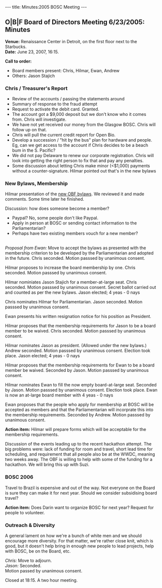 ---
title: Minutes:2005 BOSC Meeting
---

==O|B|F Board of Directors Meeting 6/23/2005: Minutes==

'''Venue:''' Renaissance Center in Detroit, on the first floor next to the Starbucks. <br/>
'''Date:''' June 23, 2007, 16:15.

'''Call to order:''' 
*  Board members present: Chris, Hilmar, Ewan, Andrew 
*  Others: Jason Stajich

===Chris / Treasurer's Report===
*  Review of the accounts / passing the statements around 
* Summary of response to the fraud attempt 
* Request to activate the debit card. Granted. 
* The account got a $9,000 deposit but we don't know who it comes from.  Chris will investigate. 
* We have not yet received our money from the Glasgow BOSC. Chris will follow up on that. 
* Chris will pull the current credit report for Open Bio. 
* Develop a succession / "hit by the bus" plan for hardware and people.  Eg, can we get access to the account if Chris decides to be a beach bum in the S. Pacific? 
* We did not pay Delaware to renew our corporate registration. Chris will look into getting the right person to fix that and pay any penalties.
*  Some discussion about letting Chris make minor (<$1,000) payments without a counter-signature.  Hilmar pointed out that's in the new bylaws

===New Bylaws, Membership===

Hilmar presentation of the [http://news.open-bio.org/archives/uploads/OBF-Election-Bylaws-1.pdf new OBF bylaws]. 
We reviewed it and made comments. 
Some time later he finished.

Discussion: how does someone become a member? 
*  Paypal?  No, some people don't like Paypal. 
*  Apply in person at BOSC or sending contact information to the Parliamentarian? 
*  Perhaps have two existing members vouch for a new member?

<br/>''Proposal from Ewan:'' Move to accept the bylaws as presented with the 
membership criterion to be developed by the Parliamentarian and 
adopted in the future. 
Chris seconded. 
Motion passsed by unanimous consent.

Hilmar proposes to increase the board membership by one. 
Chris seconded. 
Motion passsed by unanimous consent.

Hilmar nominiates Jason Stajich for a member-at-large seat. 
Chris seconded. 
Motion passsed by unanimous consent. 
Secret ballot carried out and counted as per the new bylaws. 
Jason elected; 4 yeas - 0 nays

Chris nominates Hilmar for Parliamentarian. 
Jason seconded. 
Motion passsed by unanimous consent.

Ewan presents his written resignation notice for his position as 
President.

Hilmar proposes that the membership requirements for Jason to be a 
board member to be waived. 
Chris seconded. 
Motion passsed by unanimous consent.

Hilmar nominates Jason as president. (Allowed under the new bylaws.) 
Andrew seconded. 
Motion passsed by unanimous consent. 
Election took place. 
Jason elected; 4 yeas - 0 nays

Hilmar proposes that the membership requirements for Ewan to be a 
board member be waived. 
Seconded by Jason. 
Motion passsed by unanimous consent.

Hilmar nominates Ewan to fill the now empty board-at-large seat. 
Seconded by Jason. 
Motion passsed by unanimous consent. 
Election took place. 
Ewan is now an at-large board member with 4 yeas - 0 nays

Ewan proposes that the people who apply for membership at BOSC will be 
accepted as members and that the Parliamentarian will incorprate this 
into the membership requirements. 
Seconded by Andrew. 
Motion passsed by unanimous consent.

'''Action item:''' Hilmar will prepare forms which will be acceptable for 
the membership requirements.

Discussion of the events leading up to the recent hackathon attempt. 
The big problems were: lack of funding for room and travel, short lead 
time for scheduling, and requirement that all people also be at the 
WWDC, meaning two weeks away.  The OBF is willing to help with some of 
the funding for a hackathon.  We will bring this up with Suzi.

===BOSC 2006=== 
Travel to Brazil is expensive and out of the way.  Not 
everyone on the Board is sure they can make it for next year.  Should 
we consider subsidising board travel?

'''Action item:''' Does Darin want to organize BOSC for next year?  Request 
for people to volunteer.

===Outreach & Diversity===
A general lament on how we're a bunch of white men and we should 
encourage more diversity.  For that matter, we're rather close knit, 
which is good, but it doesn't help bring in enough new people to lead 
projects, help with BOSC, be on the Board, etc.

''Chris:'' Move to adjourn. 
<br/>''Jason:'' Seconded. 
<br/>Motion passed by unanimous consent.

Closed at 18:15.  A two hour meeting.